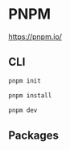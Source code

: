 # PNPM

https://pnpm.io/

## CLI

```js copy
pnpm init
```
```js copy
pnpm install
```
```js copy
pnpm dev
```

## Packages 
